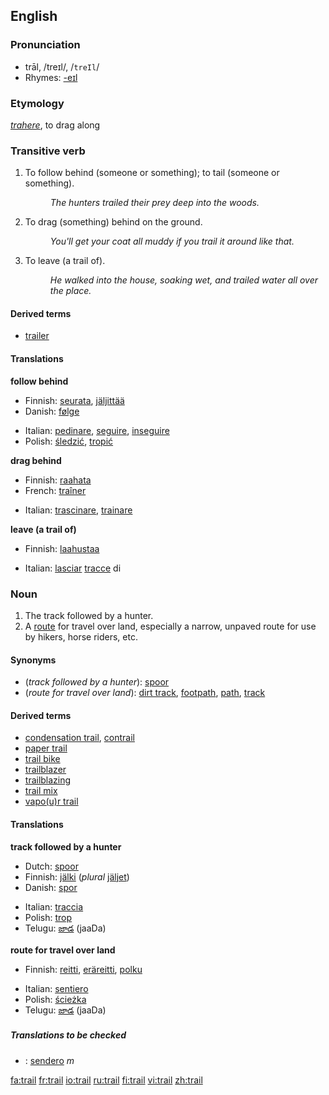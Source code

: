==English==

===Pronunciation===
*trāl, /treɪl/, /<tt>treIl</tt>/
*Rhymes: [[Rhymes:English:-eɪl|-eɪl]]

===Etymology===
{{L.}} ''[[trahere]]'', to drag along

===Transitive verb===
{{en-verb}}
#To follow behind (someone or something); to tail (someone or something).
#:''The hunters trailed their prey deep into the woods.''
#To drag (something) behind on the ground.
#:''You'll get your coat all muddy if you trail it around like that.''
#To leave (a trail of).
#:''He walked into the house, soaking wet, and trailed water all over the place.''

====Derived terms====
<!--derived from the verb-->
*[[trailer]]

====Translations====

'''follow behind'''
{{top}}
*Finnish: [[seurata]], [[jäljittää]]
*Danish: [[følge]]
{{mid}}
*Italian: [[pedinare]], [[seguire]], [[inseguire]]
*Polish: [[śledzić]], [[tropić]]
{{bottom}}

'''drag behind'''
{{top}}
*Finnish: [[raahata]]
*French: [[traîner]]
{{mid}}
*Italian: [[trascinare]], [[trainare]]
{{bottom}}

'''leave (a trail of)'''
{{top}}
*Finnish: [[laahustaa]]
{{mid}}
*Italian: [[lasciare|lasciar]] [[traccia|tracce]] di
{{bottom}}

===Noun===
{{en-noun}}

# The track followed by a hunter.
# A [[route]] for travel over land, especially a narrow, unpaved route for use by hikers, horse riders, etc.  

====Synonyms====
*(''track followed by a hunter''): [[spoor]]
*(''route for travel over land''): [[dirt track]], [[footpath]], [[path]], [[track]]

====Derived terms====
<!--derived from the noun-->
*[[condensation trail]], [[contrail]]
*[[paper trail]]
*[[trail bike]]
*[[trailblazer]]
*[[trailblazing]]
*[[trail mix]]
*[[vapour trail|vapo(u)r trail]]

====Translations====

'''track followed by a hunter'''
{{top}}
*Dutch: [[spoor]]
*Finnish: [[jälki]] (''plural'' [[jäljet]])
*Danish: [[spor]]
{{mid}}
*Italian: [[traccia]] {{f}}
*Polish: [[trop]] {{m}}
*Telugu: [[జాడ]] (jaaDa) 
{{bottom}}

'''route for travel over land'''
{{top}}
*Finnish: [[reitti]], [[eräreitti]], [[polku]]
{{mid}}
*Italian: [[sentiero]] {{m}}
*Polish: [[ścieżka]] {{f}}
*Telugu: [[జాడ]] (jaaDa)
{{bottom}}

=====Translations to be checked=====
<!--Remove this section once all of the translations below have been moved into the tables above.-->
{{checktrans}}
*{{ttbc|Spanish}}: [[sendero]] ''m''

[[fa:trail]]
[[fr:trail]]
[[io:trail]]
[[ru:trail]]
[[fi:trail]]
[[vi:trail]]
[[zh:trail]]